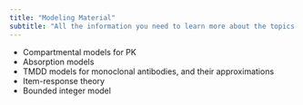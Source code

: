 ```yaml
---
title: "Modeling Material"
subtitle: "All the information you need to learn more about the topics covered on this page."
---
```


* Compartmental models for PK
* Absorption models
* TMDD models for monoclonal antibodies, and their approximations
* Item-response theory
* Bounded integer model

